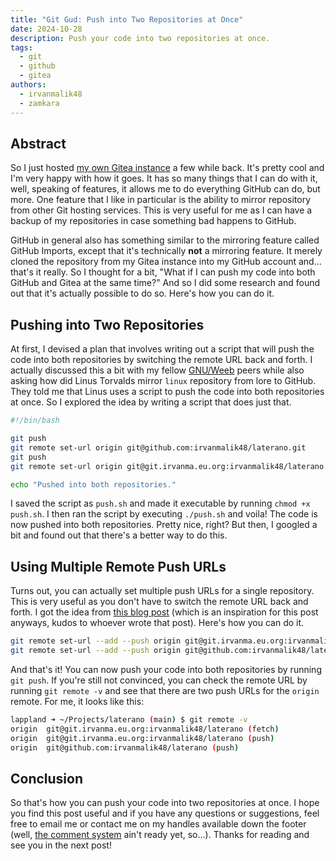 ```yaml
---
title: "Git Gud: Push into Two Repositories at Once"
date: 2024-10-28
description: Push your code into two repositories at once.
tags:
  - git
  - github
  - gitea
authors:
  - irvanmalik48
  - zamkara
---
```


## Abstract

So I just hosted [my own Gitea instance](https://git.irvanma.eu.org) a few while back. It's pretty cool and I'm very happy with how it goes. It has so many things
that I can do with it, well, speaking of features, it allows me to do everything GitHub can do, but more. One feature that I like in particular is the ability to
mirror repository from other Git hosting services. This is very useful for me as I can have a backup of my repositories in case something bad happens to GitHub.

GitHub in general also has something similar to the mirroring feature called GitHub Imports, except that it's technically **not** a mirroring feature. It merely
cloned the repository from my Gitea instance into my GitHub account and... that's it really. So I thought for a bit, "What if I can push my code into both GitHub
and Gitea at the same time?" And so I did some research and found out that it's actually possible to do so. Here's how you can do it.

## Pushing into Two Repositories

At first, I devised a plan that involves writing out a script that will push the code into both repositories by switching the remote URL back and forth. I actually
discussed this a bit with my fellow [GNU/Weeb](https://gnuweeb.org) peers while also asking how did Linus Torvalds mirror `linux` repository from lore to GitHub.
They told me that Linus uses a script to push the code into both repositories at once. So I explored the idea by writing a script that does just that.

```bash
#!/bin/bash

git push
git remote set-url origin git@github.com:irvanmalik48/laterano.git
git push
git remote set-url origin git@git.irvanma.eu.org:irvanmalik48/laterano.git

echo "Pushed into both repositories."
```

I saved the script as `push.sh` and made it executable by running `chmod +x push.sh`. I then ran the script by executing `./push.sh` and voila! The code is now
pushed into both repositories. Pretty nice, right? But then, I googled a bit and found out that there's a better way to do this.

## Using Multiple Remote Push URLs

Turns out, you can actually set multiple push URLs for a single repository. This is very useful as you don't have to switch the remote URL back and forth. I got the idea
from [this blog post](https://bacardi55.io/2024/02/21/git-tips-push-to-multiple-git-repo-in-one-command/) (which is an inspiration for this post anyways, kudos to whoever
wrote that post). Here's how you can do it.

```bash
git remote set-url --add --push origin git@git.irvanma.eu.org:irvanmalik48/laterano.git
git remote set-url --add --push origin git@github.com:irvanmalik48/laterano.git
```

And that's it! You can now push your code into both repositories by running `git push`. If you're still not convinced, you can check the remote URL by running
`git remote -v` and see that there are two push URLs for the `origin` remote. For me, it looks like this:

```bash
lappland ➜ ~/Projects/laterano (main) $ git remote -v
origin	git@git.irvanma.eu.org:irvanmalik48/laterano (fetch)
origin	git@git.irvanma.eu.org:irvanmalik48/laterano (push)
origin	git@github.com:irvanmalik48/laterano (push)
```

## Conclusion

So that's how you can push your code into two repositories at once. I hope you find this post useful and if you have any questions or suggestions, feel free to
email me or contact me on my handles available down the footer (well, [the comment system](https://git.irvanma.eu.org/irvanmalik48/laterano) ain't ready yet, so...). Thanks for reading and see you in the next post!
